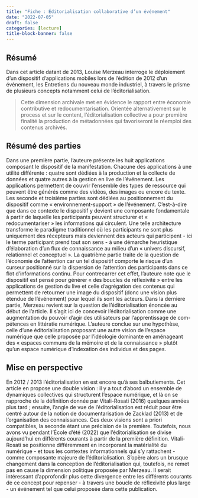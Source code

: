 ```yaml
---
title: "Fiche : Éditorialisation collaborative d’un événement"
date: "2022-07-05"
draft: false
categories: [lecture]
title-block-banner: false
---
```

## Résumé

Dans cet article datant de 2013, Louise Merzeau interroge le déploiement d’un dispositif d’applications mobiles lors de l’édition de 2012 d’un événement, les Entretiens du nouveau monde industriel, à travers le prisme de plusieurs concepts notamment celui de l’éditorialisation.


> Cette dimension archivale met en évidence le rapport entre économie contributive et redocumentarisation. Orientée alternativement sur le process et sur le content, l’éditorialisation collective a pour première finalité la production de métadonnées qui favoriseront le réemploi des contenus archivés.

## Résumé des parties

Dans une première partie, l’auteure présente les huit applications composant le dispositif de la manifestation. Chacune des applications à une utilité différente : quatre sont dédiées à la production et la collecte de données et quatre autres à la gestion en live de l’événement. Les applications permettent de couvrir l’ensemble des types de ressource qui peuvent être générés comme des vidéos, des images ou encore du texte. Les seconde et troisième parties sont dédiées au positionnement du dispositif comme « environnement-support » de l’événement. C’est-à-dire que dans ce contexte le dispositif y devient une composante fondamentale à partir de laquelle les participants peuvent structurer et « redocumentariser » les informations qui circulent. Une telle architecture transforme le paradigme traditionnel où les participants ne sont plus uniquement des récepteurs mais deviennent des acteurs qui participent - ici le terme participant prend tout son sens - à une démarche heuristique d’élaboration d’un flux de connaissance au milieu d’un « univers discursif, relationnel et conceptuel ». La quatrième partie traite de la question de l’économie de l’attention car un tel dispositif comporte le risque d’un curseur positionné sur la dispersion de l’attention des participants dans ce flot d’informations continu. Pour contrecarrer cet effet, l’auteure note que le dispositif est pensé pour générer « des boucles de réflexivité » entre les applications de gestion du live et celle d’agrégation des contenus qui permettent de retourner une image du dispositif (donc une vision plus étendue de l’événement) pour lequel ils sont les acteurs. Dans la dernìere partie, Merzeau revient sur la question de l’éditorialisation énoncée au début de l’article. Il s’agit ici de concevoir l’éditorialisation comme une augmentation du pouvoir d’agir des utilisateurs par l’apprentissage de com- pétences en littératie numérique. L’auteure conclue sur une hypothèse, celle d’une éditorialisation proposant une autre vision de l’espace numérique que celle proposée par l’idéologie dominante en aménageant des « espaces communs de la mémoire et de la connaissance » plutôt qu’un espace numérique d’indexation des individus et des pages.

## Mise en perspective

En 2012 / 2013 l’éditorialisation en est encore qu’à ses balbutiements. Cet article en propose une double vision : il y a tout d’abord un ensemble de dynamiques collectives qui structurent l’espace numérique, et là on se rapproche de la définition donnée par Vitali-Rosati (2016) quelques années plus tard ; ensuite, l’angle de vue de l’éditorialisation est réduit pour être centré autour de la notion de documentarisation de Zacklad (2013) et de l’organisation des connaissances. Ces deux visions sont a priori compatibles, la seconde étant une précision de la première. Toutefois, nous avons vu pendant l’École d’été (2022) que l’éditorialisation se divise aujourd’hui en différents courants à partir de la première définition. Vitali-Rosati se positionne différemment en incorporant la matérialité du numérique - et tous les contextes informationnels qui s’y rattachent - comme composante majeure de l’éditorialisation. S’opère alors un brusque changement dans la conception de l’éditorialisation qui, toutefois, ne remet pas en cause la dimension politique proposée par Merzeau. Il serait intéressant d’approfondir plus cette divergence entre les différents courants de ce concept pour repenser - à travers une boucle de réflexivité plus large - un événement tel que celui proposée dans cette publication.